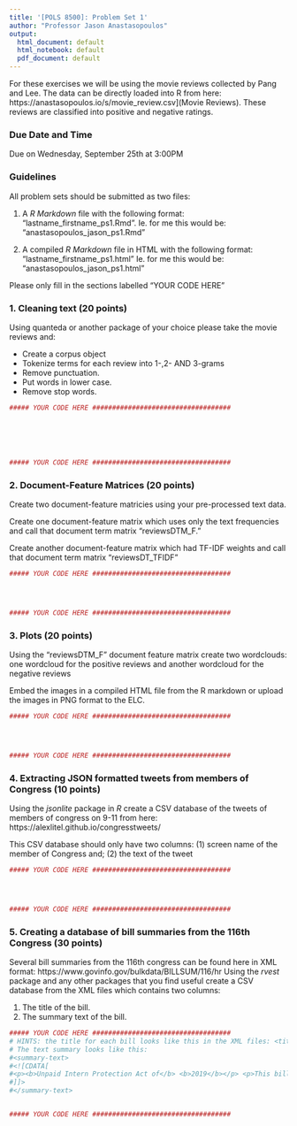 ```yaml
---
title: '[POLS 8500]: Problem Set 1'
author: "Professor Jason Anastasopoulos"
output:
  html_document: default
  html_notebook: default
  pdf_document: default
---
```


For these exercises we will be using the movie reviews collected by Pang and Lee. The data can be directly loaded into R from here:
https://anastasopoulos.io/s/movie_review.csv](Movie Reviews). These reviews are classified into positive and negative ratings. 

### Due Date and Time

Due on Wednesday, September 25th at 3:00PM

### Guidelines

All problem sets should be submitted as two files:

1. A *R Markdown* file with the following format: "lastname_firstname_ps1.Rmd". Ie. for me this would be: "anastasopoulos_jason_ps1.Rmd"

2. A compiled *R Markdown* file in HTML with the following format: "lastname_firstname_ps1.html" Ie. for me this would be: "anastasopoulos_jason_ps1.html"

Please only fill in the sections labelled "YOUR CODE HERE"
  
### 1. Cleaning text (20 points)

Using quanteda or another package of your choice please take the movie reviews and:

- Create a corpus object
- Tokenize terms for each review into 1-,2- AND 3-grams 
- Remove punctuation.
- Put words in lower case.
- Remove stop words.

```r

##### YOUR CODE HERE ###################################






##### YOUR CODE HERE ###################################
```


### 2. Document-Feature Matrices (20 points)
Create two document-feature matricies using your pre-processed text data. 

Create one document-feature matrix which uses only the text frequencies and call that document term matrix "reviewsDTM_F."

Create another document-feature matrix which had TF-IDF weights and call that document term matrix "reviewsDT_TFIDF"

```r
##### YOUR CODE HERE ###################################




##### YOUR CODE HERE ###################################
```

### 3. Plots (20 points)

Using the "reviewsDTM_F" document feature matrix create two wordclouds: one wordcloud for the positive reviews  and another wordcloud for the negative reviews 

Embed the images in a compiled HTML file from the R markdown or upload the images in PNG format to the ELC.

```r
##### YOUR CODE HERE ###################################




##### YOUR CODE HERE ###################################
```


### 4. Extracting JSON formatted tweets from members of Congress (10 points)

Using the *jsonlite* package in *R* create a CSV database of the tweets of members of congress on 9-11 from here: https://alexlitel.github.io/congresstweets/ 

This CSV database should only have two columns: (1) screen name of the member of Congress and; (2) the text of the tweet


```r
##### YOUR CODE HERE ###################################




##### YOUR CODE HERE ###################################
```

### 5. Creating a database of bill summaries from the 116th Congress (30 points)

Several bill summaries from the 116th congress can be found here in XML format: https://www.govinfo.gov/bulkdata/BILLSUM/116/hr 
Using the *rvest* package and any other packages that you find useful create a CSV database from the XML files which contains two columns:

1. The title of the bill.
2. The summary text of the bill.

```r
##### YOUR CODE HERE ###################################
# HINTS: the title for each bill looks like this in the XML files: <title>Unpaid Intern Protection Act of 2019</title>
# The text summary looks like this: 
#<summary-text>
#<![CDATA[
#<p><b>Unpaid Intern Protection Act of</b> <b>2019</b></p> <p>This bill prohibits employers from discriminating against unpaid interns on the basis of (1) race, color, religion, sex, national origin, or age; or (2) disability, if such intern can perform the essential functions of the position with or without reasonable accommodation.</p> <p> The bill applies procedures from the Civil Rights Act of 1964, the Age Discrimination in Employment Act of 1967, and the Americans with Disabilities Act of 1990 to claims of employer discrimination of an unpaid intern. </p> <p>Federal courts may grant legal and equitable relief.</p> <p>The bill prohibits state immunity under the Eleventh Amendment to the Constitution from an action in a federal court for a violation of this bill.</p>
#]]>
#</summary-text>


##### YOUR CODE HERE ###################################
```













